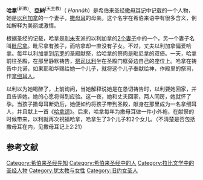 '''哈拿'''<sup>(新教)</sup>、'''亞納'''<sup>(天主教)</sup>（{{lang-he|חַנָּה}} ''Ḥannāh''）是希伯来圣经[[撒母耳记|撒母耳记]]中记载的一个人物，她是[[以利加拿|以利加拿]]的一个妻子，[[撒母耳|撒母耳]]的母亲。这个名字在希伯来语中有很多含义，例如解释为美丽或激情。

根据圣经的记载，哈拿是[[利未|利未]]支派的以利加拿的[[一夫多妻|2个妻子]]中的一个，另一个妻子名叫[[毗尼拿|毗尼拿]]。毗尼拿有孩子，而哈拿却一直没有子女。不过，丈夫以利加拿偏爱哈拿。每年以利加拿到[[示罗|示罗]]的圣殿献祭，给哈拿的祭肉是毗尼拿的双倍。一天，哈拿前往圣殿，在那里静默祷告，[[祭司|祭司]][[以利|以利]]坐在圣殿门框旁边自己的座位上。哈拿在祷告中允诺，如果耶和华赐给她一个儿子，就将这个儿子奉献给神，作殿里的祭司，作[[拿细耳人|拿细耳人]]。 

以利以为她喝醉了，上前询问，当她解释说她是在恳切祷告时，以利要她回家，并且告诉她，她的心愿将得到应验。这一夜，她和丈夫回家，两人同房，她就怀了孕。当孩子撒母耳断奶后，她便如约将孩子带到圣殿，献身在那里成为一名拿细耳人，并且献上一首《[[哈拿颂|哈拿颂]]》。后来，哈拿每年为撒母耳做一件小外袍，在献祭的时候带来，以利就再次祝福哈拿，哈拿生了3个儿子和2个女儿。（不清楚是否包括撒母耳在内，见撒母耳记上2:21）

== 参考文献 ==
{{commonscat|Hannah, mother of Samuel}}
<references />

[[Category:希伯来圣经先知|Category:希伯来圣经先知]]
[[Category:希伯来圣经中的人|Category:希伯来圣经中的人]]
[[Category:拉比文学中的圣经人物|Category:拉比文学中的圣经人物]]
[[Category:犹太教与女性|Category:犹太教与女性]]
[[Category:旧约女圣人|Category:旧约女圣人]]